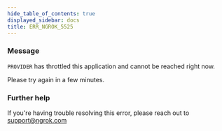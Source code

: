 ```yaml
---
hide_table_of_contents: true
displayed_sidebar: docs
title: ERR_NGROK_5525
---
```


### Message

`PROVIDER` has throttled this application and cannot be reached right now.

Please try again in a few minutes.

<ErrorDetails />

### Further help

If you're having trouble resolving this error, please reach out to [support@ngrok.com](mailto:support@ngrok.com?subject=Help%20with%20ERR_NGROK_5525)
